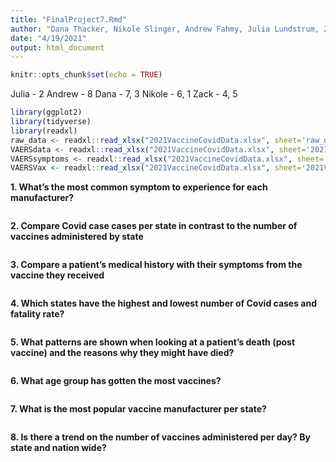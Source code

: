 ```yaml
---
title: "FinalProject7.Rmd"
author: "Dana Thacker, Nikole Slinger, Andrew Fahmy, Julia Lundstrum, Zack Larson"
date: "4/19/2021"
output: html_document
---
```


```r
knitr::opts_chunk$set(echo = TRUE)
```

Julia - 2
Andrew - 8
Dana - 7, 3
Nikole - 6, 1
Zack - 4, 5

```r
library(ggplot2)
library(tidyverse)
library(readxl)
raw_data <- readxl::read_xlsx("2021VaccineCovidData.xlsx", sheet='raw_data')
VAERSdata <- readxl::read_xlsx("2021VaccineCovidData.xlsx", sheet='2021VAERSDATA')
VAERSsymptoms <- readxl::read_xlsx("2021VaccineCovidData.xlsx", sheet='2021VAERSSymptoms')
VAERSVax <- readxl::read_xlsx("2021VaccineCovidData.xlsx", sheet='2021VAERSVax')
```

**1. What's the most common symptom to experience for each manufacturer?**
```r

```

**2. Compare Covid case cases per state in contrast to the number of vaccines administered by state**
```r

```

**3. Compare a patient's medical history with their symptoms from the vaccine they received**
```r

```

**4. Which states have the highest and lowest number of Covid cases and fatality rate?**
```r

```

**5. What patterns are shown when looking at a patient's death (post vaccine) and the reasons why they might have died?**
```r

```

**6. What age group has gotten the most vaccines?**
```r

```

**7. What is the most popular vaccine manufacturer per state?**
```r

```

**8. Is there a trend on the number of vaccines administered per day? By state and nation wide?**
```r

```
